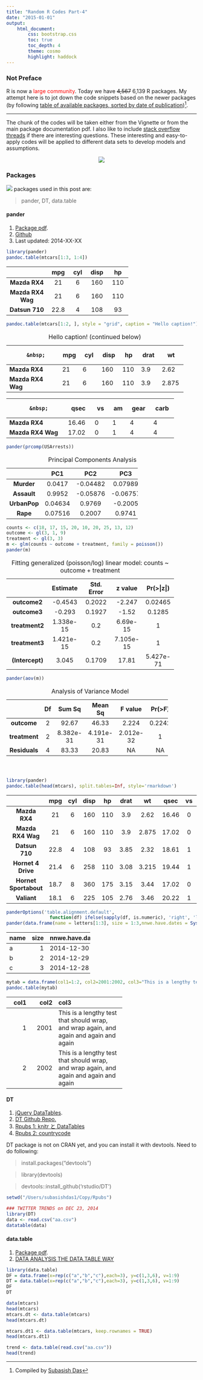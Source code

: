 ```yaml
---
title: "Random R Codes Part-4"
date: "2015-01-01"
output:
    html_document:
        css: bootstrap.css
        toc: true
        toc_depth: 4
        theme: cosmo
        highlight: haddock
---
```


### Not Preface

R is now a <span style="color:red">large community</span>. Today we have ~~4,567~~ 6,139 R packages. My attempt here is to jot down the code snippets  based on the newer packages (by following [table of available packages, sorted by date of publication](http://cran.r-project.org/web/packages/available_packages_by_date.html))[^1]. 

***

The chunk of the codes will be taken either from the Vignette or from the main package documentation pdf. I also like to include [stack overflow threads](http://stackoverflow.com/questions/tagged/r) if there are interesting questions. These interesting and easy-to-apply codes will be applied to different data sets to develop models and assumptions. 

[^1]: Compiled by [Subasish Das](http://subasish.tumblr.com)

<p align="center">
![](http://bit.ly/1EHVOM8)
</p>

### Packages

![](http://media.giphy.com/media/ggKtM540DZpiU/giphy.gif)   packages used in this post are:

> pander, DT, data.table 

#### pander

1. [Package pdf](http://cran.r-project.org/web/packages/pander/pander.pdf).
2. [Github](http://rapporter.github.io/pander/)
3. Last updated: 2014-XX-XX

```r
library(pander)
pandoc.table(mtcars[1:3, 1:4])
```

-------------------------------------------
      &nbsp;         mpg   cyl   disp   hp 
------------------- ----- ----- ------ ----
   **Mazda RX4**     21     6    160   110 

 **Mazda RX4 Wag**   21     6    160   110 

  **Datsun 710**    22.8    4    108    93 
-------------------------------------------


```r
pandoc.table(mtcars[1:2, ], style = "grid", caption = "Hello caption!")
```


+---------------------+-------+-------+--------+------+--------+-------+
|       &nbsp;        |  mpg  |  cyl  |  disp  |  hp  |  drat  |  wt   |
+=====================+=======+=======+========+======+========+=======+
|    **Mazda RX4**    |  21   |   6   |  160   | 110  |  3.9   | 2.62  |
+---------------------+-------+-------+--------+------+--------+-------+
|  **Mazda RX4 Wag**  |  21   |   6   |  160   | 110  |  3.9   | 2.875 |
+---------------------+-------+-------+--------+------+--------+-------+

Table: Hello caption! (continued below)

 

+---------------------+--------+------+------+--------+--------+
|       &nbsp;        |  qsec  |  vs  |  am  |  gear  |  carb  |
+=====================+========+======+======+========+========+
|    **Mazda RX4**    | 16.46  |  0   |  1   |   4    |   4    |
+---------------------+--------+------+------+--------+--------+
|  **Mazda RX4 Wag**  | 17.02  |  0   |  1   |   4    |   4    |
+---------------------+--------+------+------+--------+--------+


```r
pander(prcomp(USArrests))
```

-------------------------------------------------
    &nbsp;       PC1     PC2      PC3      PC4   
-------------- ------- -------- -------- --------
  **Murder**   0.0417  -0.04482 0.07989  -0.9949 

 **Assault**   0.9952  -0.05876 -0.06757 0.03894 

 **UrbanPop**  0.04634  0.9769  -0.2005  -0.05817

   **Rape**    0.07516  0.2007   0.9741  0.07233 
-------------------------------------------------
Table: Principal Components Analysis


```r
counts <- c(18, 17, 15, 20, 10, 20, 25, 13, 12)
outcome <- gl(3, 1, 9)
treatment <- gl(3, 3)
m <- glm(counts ~ outcome + treatment, family = poisson())
pander(m)
```

--------------------------------------------------------------
     &nbsp;        Estimate   Std. Error   z value   Pr(>|z|) 
----------------- ---------- ------------ --------- ----------
  **outcome2**     -0.4543      0.2022     -2.247    0.02465  

  **outcome3**      -0.293      0.1927      -1.52     0.1285  

 **treatment2**   1.338e-15      0.2      6.69e-15      1     

 **treatment3**   1.421e-15      0.2      7.105e-15     1     

 **(Intercept)**    3.045       0.1709      17.81   5.427e-71 
--------------------------------------------------------------

Table: Fitting generalized (poisson/log) linear model: counts ~ outcome + treatment


```r
pander(aov(m))
```

-----------------------------------------------------------
    &nbsp;       Df   Sum Sq    Mean Sq   F value   Pr(>F) 
--------------- ---- --------- --------- --------- --------
  **outcome**    2     92.67     46.33     2.224    0.2242 

 **treatment**   2   8.382e-31 4.191e-31 2.012e-32    1    

 **Residuals**   4     83.33     20.83      NA        NA   
-----------------------------------------------------------

Table: Analysis of Variance Model



```r

```



```r

```




```r

```



```r
library(pander)
pandoc.table(head(mtcars), split.tables=Inf, style='rmarkdown')
```


|         &nbsp;          |  mpg  |  cyl  |  disp  |  hp  |  drat  |  wt   |  qsec  |  vs  |  am  |  gear  |  carb  |
|:-----------------------:|:-----:|:-----:|:------:|:----:|:------:|:-----:|:------:|:----:|:----:|:------:|:------:|
|      **Mazda RX4**      |  21   |   6   |  160   | 110  |  3.9   | 2.62  | 16.46  |  0   |  1   |   4    |   4    |
|    **Mazda RX4 Wag**    |  21   |   6   |  160   | 110  |  3.9   | 2.875 | 17.02  |  0   |  1   |   4    |   4    |
|     **Datsun 710**      | 22.8  |   4   |  108   |  93  |  3.85  | 2.32  | 18.61  |  1   |  1   |   4    |   1    |
|   **Hornet 4 Drive**    | 21.4  |   6   |  258   | 110  |  3.08  | 3.215 | 19.44  |  1   |  0   |   3    |   1    |
|  **Hornet Sportabout**  | 18.7  |   8   |  360   | 175  |  3.15  | 3.44  | 17.02  |  0   |  0   |   3    |   2    |
|       **Valiant**       | 18.1  |   6   |  225   | 105  |  2.76  | 3.46  | 20.22  |  1   |  0   |   3    |   1    |

```r
panderOptions('table.alignment.default',  
                function(df) ifelse(sapply(df, is.numeric), 'right', 'left'))
pander(data.frame(name = letters[1:3], size = 1:3,nnwe.have.dates = Sys.Date() - 1:3))
```

-------------------------------
name     size nnwe.have.dates  
------ ------ -----------------
a           1 2014-12-30       

b           2 2014-12-29       

c           3 2014-12-28       
-------------------------------

```r
mytab = data.frame(col1=1:2, col2=2001:2002, col3="This is a lengthy test that should wrap, and wrap again, and again and again and again")
pandoc.table(mytab)
```
-------------------------------------------
  col1   col2 col3                         
------ ------ -----------------------------
     1   2001 This is a lengthy test that  
              should wrap, and wrap again, 
              and again and again and again

     2   2002 This is a lengthy test that  
              should wrap, and wrap again, 
              and again and again and again
-------------------------------------------


#### DT

1. [jQuery DataTables](http://cran.r-project.org/web/packages/knitr/vignettes/datatables.html).
2. [DT Github Repo.](https://github.com/rstudio/DT)
3. [Rpubs 1: knitr と DataTables](http://rpubs.com/holidayworking/knitr_and_datatables)
4. [Rpubs 2: countrycode](http://rpubs.com/muuankarski/52544)


DT package is not on CRAN yet, and you can install it with devtools. Need to do following:

> install.packages("devtools")

> library(devtools)

> devtools::install_github('rstudio/DT')


```r
setwd("/Users/subasishdas1/Copy/Rpubs")
```

```r

### TWITTER TRENDS on DEC 23, 2014
library(DT)
data <- read.csv("aa.csv")
datatable(data)
```

#### data.table

1. [Package pdf](http://cran.r-project.org/web/packages/data.table/data.table.pdf).
2. [DATA ANALYSIS THE DATA.TABLE WAY](ww.datacamp.com/courses/data-analysis-the-data-table-way)

```r
library(data.table)
DF = data.frame(x=rep(c("a","b","c"),each=3), y=c(1,3,6), v=1:9)
DT = data.table(x=rep(c("a","b","c"),each=3), y=c(1,3,6), v=1:9)
DF
DT
```

```r
data(mtcars)
head(mtcars)
mtcars.dt <- data.table(mtcars)
head(mtcars.dt)

mtcars.dt1 <- data.table(mtcars, keep.rownames = TRUE)
head(mtcars.dt1)
```


```r
trend <- data.table(read.csv("aa.csv"))
head(trend)

```


